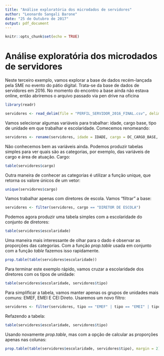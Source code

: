 ```yaml
---
title: "Análise exploratória dos microdados de servidores"
author: "Leonardo Sangali Barone"
date: "25 de Outubro de 2017"
output: pdf_document
---
```


```r
knitr::opts_chunk$set(echo = TRUE)
```

# Análise exploratória dos microdados de servidores

Neste terceiro exemplo, vamos explorar a base de dados recém-lançada pela SME no evento do pátio digital. Trata-se da base de dados de servidores em 2016. No momento do encontro a base ainda não estava online, então abriremos o arquivo passado via pen drive na oficina

```r
library(readr)

servidores <- read_delim(file = "PERFIL_SERVIDOR_2016_FINAL.csv", delim = ";", escape_double = FALSE, trim_ws = TRUE)
```

Vamos selecionar algumas variáveis para trabalhar: idade, cargo base, tipo de unidade em que trabalhar e escolaridade. Comecemos renomeando:

```r
servidores <- rename(servidores, idade = IDADE, cargo = DC_CARGO_BASE, tipo = TP_UNIDADE_BASE, escolaridade = NIVEL_FORM)
```

Não conhecemos bem as variáveis ainda. Podemos produzir tabelas simples para ver quais são as categorias, por exemplo, das variáveis de cargo e área de atuação. Cargo:

```r
table(servidores$cargo)
```

Outra maneira de conhecer as categorias é utilizar a função unique, que retorna os valore únicos de um vetor:

```r
unique(servidores$cargo)
```

Vamos trabalhar apenas com diretores de escola. Vamos "filtrar" a base:

```r
servidores <- filter(servidores, cargo == "DIRETOR DE ESCOLA")
```

Podemos agora produzir uma tabela simples com a escolaridade do conjunto de diretores:

```r
table(servidores$escolaridade)
```

Uma maneira mais interessante de olhar para o dado é observar as  proporções das categorias. Com a função _prop.table_ usada em conjunto com a função _table_ fazemos isso rapidamente.

```r
prop.table(table(servidores$escolaridade))
```

Para terminar este exemplo rápido, vamos cruzar a escolaridade dos diretores com os tipos de unidade:

```r
table(servidores$escolaridade, servidores$tipo)
```

Para simplificar a tabela, vamos manter apenas os grupos de unidades mais comuns: EMEF, EMEI E CEI Direto. Usaremos um novo filtro:

```r
servidores <- filter(servidores, tipo == "EMEF" | tipo == "EMEI" | tipo == "CEI DIRET")
```

Refazendo a tabela:

```r
table(servidores$escolaridade, servidores$tipo)
```

Usando novamente _prop.table_, mas com a opção de calcular as proporções apenas nas colunas:

```r
prop.table(table(servidores$escolaridade, servidores$tipo), margin = 2)
```


